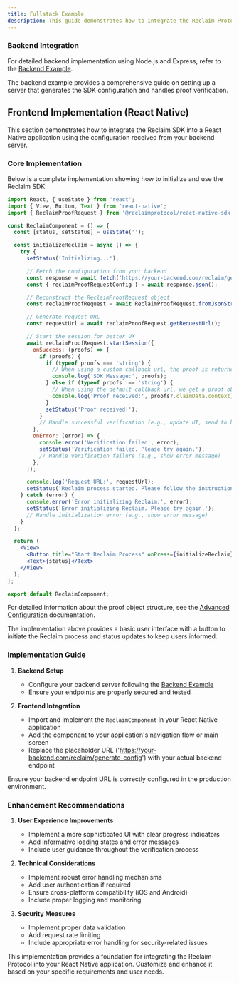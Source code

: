 ```yaml
---
title: Fullstack Example
description: This guide demonstrates how to integrate the Reclaim Protocol React Native SDK into a fullstack application. We'll cover both the backend and frontend implementations.
---
```


### Backend Integration

For detailed backend implementation using Node.js and Express, refer to the [Backend Example](/backend/backend-example).

<Callout type="info">
  The backend example provides a comprehensive guide on setting up a server that generates the SDK configuration and
  handles proof verification.
</Callout>

## Frontend Implementation (React Native)

This section demonstrates how to integrate the Reclaim SDK into a React Native application using the configuration received from your backend server.

### Core Implementation

Below is a complete implementation showing how to initialize and use the Reclaim SDK:

```jsx
import React, { useState } from 'react';
import { View, Button, Text } from 'react-native';
import { ReclaimProofRequest } from '@reclaimprotocol/react-native-sdk';

const ReclaimComponent = () => {
  const [status, setStatus] = useState('');

  const initializeReclaim = async () => {
    try {
      setStatus('Initializing...');

      // Fetch the configuration from your backend
      const response = await fetch('https://your-backend.com/reclaim/generate-config');
      const { reclaimProofRequestConfig } = await response.json();

      // Reconstruct the ReclaimProofRequest object
      const reclaimProofRequest = await ReclaimProofRequest.fromJsonString(reclaimProofRequestConfig);

      // Generate request URL
      const requestUrl = await reclaimProofRequest.getRequestUrl();

      // Start the session for better UX
      await reclaimProofRequest.startSession({
        onSuccess: (proofs) => {
          if (proofs) {
            if (typeof proofs === 'string') {
              // When using a custom callback url, the proof is returned to the callback url and we get a message instead of a proof
              console.log('SDK Message:', proofs);
            } else if (typeof proofs !== 'string') {
              // When using the default callback url, we get a proof object in the response
              console.log('Proof received:', proofs?.claimData.context);
            }
            setStatus('Proof received!');
          }
          // Handle successful verification (e.g., update UI, send to backend)
        },
        onError: (error) => {
          console.error('Verification failed', error);
          setStatus('Verification failed. Please try again.');
          // Handle verification failure (e.g., show error message)
        },
      });

      console.log('Request URL:', requestUrl);
      setStatus('Reclaim process started. Please follow the instructions.');
    } catch (error) {
      console.error('Error initializing Reclaim:', error);
      setStatus('Error initializing Reclaim. Please try again.');
      // Handle initialization error (e.g., show error message)
    }
  };

  return (
    <View>
      <Button title="Start Reclaim Process" onPress={initializeReclaim} />
      <Text>{status}</Text>
    </View>
  );
};

export default ReclaimComponent;
```

For detailed information about the proof object structure, see the [Advanced Configuration](../advance-configurations/advance-options#understanding-the-proof-structure) documentation.

<Callout type="tip">
  The implementation above provides a basic user interface with a button to initiate the Reclaim process and status updates to keep users informed.
</Callout>

### Implementation Guide

1. **Backend Setup**
   - Configure your backend server following the [Backend Example](/backend/backend-example)
   - Ensure your endpoints are properly secured and tested

2. **Frontend Integration**
   - Import and implement the `ReclaimComponent` in your React Native application
   - Add the component to your application's navigation flow or main screen
   - Replace the placeholder URL ('https://your-backend.com/reclaim/generate-config') with your actual backend endpoint

<Callout type="info">
  Ensure your backend endpoint URL is correctly configured in the production environment.
</Callout>

### Enhancement Recommendations

1. **User Experience Improvements**
   - Implement a more sophisticated UI with clear progress indicators
   - Add informative loading states and error messages
   - Include user guidance throughout the verification process

2. **Technical Considerations**
   - Implement robust error handling mechanisms
   - Add user authentication if required
   - Ensure cross-platform compatibility (iOS and Android)
   - Include proper logging and monitoring

3. **Security Measures**
   - Implement proper data validation
   - Add request rate limiting
   - Include appropriate error handling for security-related issues

This implementation provides a foundation for integrating the Reclaim Protocol into your React Native application. Customize and enhance it based on your specific requirements and user needs.